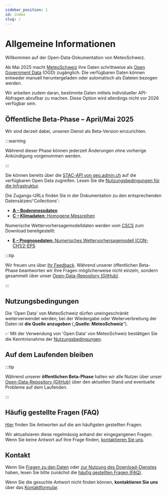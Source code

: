 ```yaml
---
sidebar_position: 1
id: index
slug: /
---
```


# Allgemeine Informationen

Willkommen auf der Open-Data-Dokumentation von MeteoSchweiz.

Ab Mai 2025 macht [MeteoSchweiz](https://www.meteoschweiz.admin.ch/ueber-uns/gesetzlicher-auftrag.html) ihre Daten schrittweise als [Open Government Data](https://www.bfs.admin.ch/bfs/de/home/dienstleistungen/ogd/kurz-erklart.html) (OGD) zugänglich. Die verfügbaren Daten können entweder manuell heruntergeladen oder automatisch als Dateien bezogen werden.

Wir arbeiten zudem daran, bestimmte Daten mittels individueller API-Abfragen abrufbar zu machen. Diese Option wird allerdings nicht vor 2026 verfügbar sein.

## Öffentliche Beta-Phase – April/Mai 2025

Wir sind derzeit dabei, unseren Dienst als Beta-Version einzurichten.

:::warning

Während dieser Phase können jederzeit Änderungen ohne vorherige Ankündigung vorgenommen werden.

:::

Sie können bereits über die [STAC-API von geo.admin.ch](/general/download) auf die verfügbaren Open Data zugreifen. Lesen Sie die [Nutzungsbedingungen für die Infrastruktur](/general/terms-of-use#4-nutzung-der-infrastruktur).

Die Zugangs-URLs finden Sie in der Dokumentation zu den entsprechenden Datensätzen/'Collections':
- [**A – Bodenmessdaten**](/a-data-groundbased)
- [**C – Klimadaten:** Homogene Messreihen](/c-climate-data)

Numerische Wettervorhersagemodelldaten werden vom [CSCS](https://www.cscs.ch) zum Download bereitgestellt:
- [**E – Prognosedaten:** Numerisches Wettervorhersagemodell ICON-CH1/2-EPS](/e-forecast-data)

:::tip

Wir freuen uns über [Ihr Feedback](/general/contact). Während unserer öffentlichen Beta-Phase beantworten wir Ihre Fragen möglicherweise nicht einzeln, sondern gesammelt über unser [Open-Data-Repository (GitHub)](https://github.com/MeteoSwiss/opendata/discussions/categories/public-beta-april-2025).

:::


## Nutzungsbedingungen

Die 'Open Data' von MeteoSchweiz dürfen uneingeschränkt weiterverwendet werden; bei der Wiedergabe oder Weiterverbreitung der Daten ist **die Quelle anzugeben** („**Quelle: MeteoSchweiz**“).

:white_check_mark: Mit der Verwendung von 'Open Data' von MeteoSchweiz bestätigen Sie die Kenntnisnahme der [Nutzungsbedingungen](/general/terms-of-use).


## Auf dem Laufenden bleiben
<!-- Den Betriebsstatus **finden Sie** unter [Download API Status & Kontakt](/general/status) *[in Kürze]* -->

:::tip

Während unserer **öffentlichen Beta-Phase** halten wir alle Nutzer über unser [Open-Data-Repository (GitHub)](https://github.com/MeteoSwiss/opendata/discussions/categories/public-beta-april-2025) über den aktuellen Stand und eventuelle Probleme auf dem Laufenden.

:::

<!-- Wir halten Interessenten und Nutzer über unsere Pläne und Änderungen auf dem Laufenden: **Registrieren** Sie sich für [unseren Newsletter](#) *[in Kürze verfügbar]* -->


## Häufig gestellte Fragen (FAQ)

[Hier](/general/faq) finden Sie Antworten auf die am häufigsten gestellten Fragen. 

Wir aktualisieren diese regelmässig anhand der eingegangenen Fragen. Wenn Sie keine Antwort auf Ihre Frage finden, [kontaktieren Sie uns](/general/contact).


## Kontakt

Wenn Sie [Fragen zu den Daten](/a-data-groundbased) oder [zur Nutzung des Download-Dienstes](/general/download) haben, lesen Sie bitte zunächst die [häufig gestellten Fragen (FAQ)](general/faq). 

Wenn Sie die gesuchte Antwort nicht finden können, **kontaktieren Sie uns** über das [Kontaktformular](https://www.meteoschweiz.admin.ch/ueber-uns/kontakt/kontaktformular.html).

